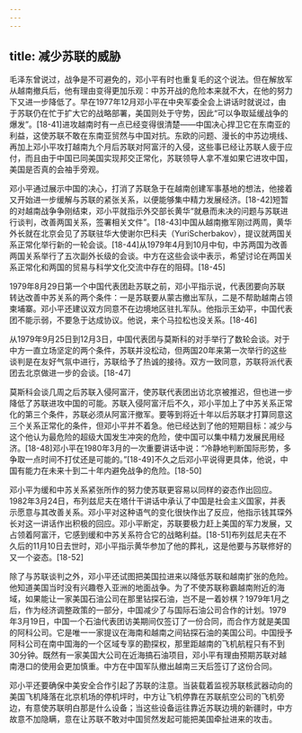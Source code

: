 ```yaml
---
---
---
```

title: 减少苏联的威胁
---



毛泽东曾说过，战争是不可避免的，邓小平有时也重复毛的这个说法。但在解放军从越南撤兵后，他有理由变得更加乐观：中苏开战的危险本来就不大，在他的努力下又进一步降低了。早在1977年12月邓小平在中央军委全会上讲话时就说过，由于苏联仍在忙于扩大它的战略部署，美国则处于守势，因此“可以争取延缓战争的爆发”。[18-41]进攻越南时有一点已经变得很清楚——中国决心捍卫它在东南亚的利益，这使苏联不敢在东南亚贸然与中国对抗。东欧的问题、漫长的中苏边境线、再加上邓小平攻打越南九个月后苏联对阿富汗的入侵，这些事已经让苏联人疲于应付，而且由于中国已同美国实现邦交正常化，苏联领导人拿不准如果它进攻中国，美国是否真的会袖手旁观。

邓小平通过展示中国的决心，打消了苏联急于在越南创建军事基地的想法，他接着又开始进一步缓解与苏联的紧张关系，以便能够集中精力发展经济。[18-42]短暂的对越南战争争刚结束，邓小平就指示外交部长黄华“就悬而未决的问题与苏联进行谈判，改善两国关系，签署相关文件”。[18-43]中国从越南撤军刚过两周，黄华外长就在北京会见了苏联驻华大使谢尔巴科夫（YuriScherbakov），提议就两国关系正常化举行新的一轮会谈。[18-44]从1979年4月到10月中旬，中苏两国为改善两国关系举行了五次副外长级的会谈。中方在这些会谈中表示，希望讨论在两国关系正常化和两国的贸易与科学文化交流中存在的阻碍。[18-45]

1979年8月29日第一个中国代表团赴苏联之前，邓小平指示说，代表团要向苏联转达改善中苏关系的两个条件：一是苏联要从蒙古撤出军队，二是不帮助越南占领柬埔寨。邓小平还建议双方同意不在边境地区驻扎军队。他指示王幼平，中国代表团不能示弱，不要急于达成协议。他说，来个马拉松也没关系。[18-46]

从1979年9月25日到12月3日，中国代表团与莫斯科的对手举行了数轮会谈。对于中方一直立场坚定的两个条件，苏联并没松动，但两国20年来第一次举行的这些谈判是在友好气氛中进行，苏联给予了热诚的接待。双方一致同意，苏联将派代表团去北京做进一步的会谈。[18-47]

莫斯科会谈几周之后苏联入侵阿富汗，使苏联代表团出访北京被推迟，但也进一步降低了苏联进攻中国的可能。苏联入侵阿富汗后不久，邓小平加上了中苏关系正常化的第三个条件，苏联必须从阿富汗撤军。要等到将近十年以后苏联才打算同意这三个关系正常化的条件，但邓小平并不着急。他已经达到了他的短期目标：减少与这个他认为最危险的超级大国发生冲突的危险，使中国可以集中精力发展民用经济。[18-48]邓小平在1980年3月的一次重要讲话中说：“冷静地判断国际形势，多争取一点时间不打仗还是可能的。”[18-49]不久之后邓小平说得更具体，他说，中国有能力在未来十到二十年内避免战争的危险。[18-50]

邓小平为缓和中苏关系紧张所作的努力使苏联更容易以同样的姿态作出回应。1982年3月24日，布列兹尼夫在塔什干讲话中承认了中国是社会主义国家，并表示愿意与其改善关系。邓小平对这种语气的变化很快作出了反应，他指示钱其琛外长对这一讲话作出积极的回应。邓小平断定，苏联要极力赶上美国的军力发展，又占领着阿富汗，它感到缓和中苏关系符合它的战略利益。[18-51]布列兹尼夫在不久后的11月10日去世时，邓小平指示黄华参加了他的葬礼，这是他要与苏联修好的又一个姿态。[18-52]

除了与苏联谈判之外，邓小平还试图把美国拉进来以降低苏联和越南扩张的危险。他知道美国当时没有兴趣卷入亚洲的地面战争。为了不使苏联称霸越南附近的海域，如果能让一家美国石油公司在那里钻探石油，岂不是一着妙棋？1979年1月之后，作为经济调整政策的一部分，中国减少了与国际石油公司合作的计划。1979年3月19日，中国一个石油代表团访美期间仅签订了一份合同，而合作方就是美国的阿科公司。它是唯一一家提议在海南和越南之间钻探石油的美国公司。中国授予阿科公司在南中国海的一个区域专享的勘探权，那里距越南的飞机航程只有不到30分钟。既然有一家美国大公司在近海搞石油项目，邓小平有理由预期苏联对越南港口的使用会更加慎重。中方在中国军队撤出越南三天后签订了这份合同。

邓小平还要确保中美安全合作引起了苏联的注意。当装载着监视苏联核武器动向的美国飞机降落在北京机场的停机坪时，中方让飞机停靠在苏联航空公司的飞机旁边，有意使苏联明白那是什么设备；当这些设备运往靠近苏联边境的新疆时，中方故意不加隐瞒，意在让苏联不敢对中国贸然发起可能把美国牵扯进来的攻击。